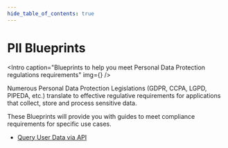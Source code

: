 ```yaml
---
hide_table_of_contents: true
---
```




# PII Blueprints

<Intro
  caption="Blueprints to help you meet Personal Data Protection regulations requirements"
  img={<Image />}
/>

Numerous Personal Data Protection Legislations (GDPR, CCPA, LGPD, PIPEDA, etc.) translate to effective regulative requirements for applications that collect, store and process sensitive data.

These Blueprints will provide you with guides to meet compliance requirements for specific use cases.

- [Query User Data via API](/docs/blueprints/pii/query-user-data-via-api)